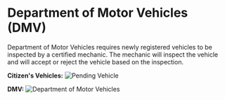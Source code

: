 # Department of Motor Vehicles (DMV)

Department of Motor Vehicles requires newly registered vehicles to be inspected by a certified mechanic.
The mechanic will inspect the vehicle and will accept or reject the vehicle based on the inspection.

**Citizen's Vehicles:**
![Pending Vehicle](/features/pending_vehicle_dmv.png)

**DMV:**
![Department of Motor Vehicles](/features/dmv.png)
